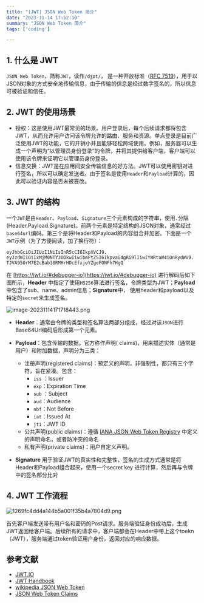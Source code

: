 ```yaml
---
title: "[JWT] JSON Web Token 简介"
date: "2023-11-14 17:52:10"
summary: "JSON Web Token 简介"
tags: ['coding']

---
```


## 1. 什么是 JWT

`JSON Web Token`，简称`JWT`，读作`/dʒɒt/`， 是一种开放标准（[RFC 7519](https://tools.ietf.org/html/rfc7519)），用于以JSON对象的方式安全地传输信息，由于传输的信息是经过数字签名的，所以信息可被验证和信任。

## 2. JWT 的使用场景

- 授权：这是使用JWT最常见的场景。用户登录后，每个后续请求都将包含JWT，从而允许用户访问该令牌允许的路由、服务和资源。单点登录是目前广泛使用JWT的功能，它的开销小并且能够轻松跨域使用。例如，服务器可以生成一个声明为“以管理员身份登录”的令牌，并将其提供给客户端，客户端可以使用该令牌来证明它以管理员身份登录。
- 信息交换：JWT是在应用间安全传输信息的好方法。JWT可以使用密钥对进行签名，所以可以确定发送者。由于签名是使用`Header`和`Payload`计算的，因此可以验证内容是否未被篡改。

## 3. JWT 的结构

一个`JWT`是由`Header`、`Payload`、`Signature`三个元素构成的字符串，使用`.`分隔(Header.Payload.Signature)。前两个元素是特定结构的JSON对象，通常经过`base64url`编码。第三个是将Header和Payload的内容组合并加密。下面是一个`JWT`示例（为了方便阅读，加了换行符）：

```
eyJhbGciOiJIUzI1NiIsInR5cCI6IkpXVCJ9.
eyJzdWIiOiIxMjM0NTY3ODkwIiwibmFtZSI6IkpvaG4gRG9lIiwiYWRtaW4iOnRydWV9.
TJVA95OrM7E2cBab30RMHrHDcEfxjoYZgeFONFh7HgQ
```

在 [https://jwt.io/#debugger-io](https://jwt.io/#debugger-io) 进行解码后如下图所示，**Header** 中指定了使用`HS256`算法进行签名，令牌类型为JWT；**Payload**中包含了sub、name、admin信息；**Signature**中， 使用header和payload以及特定的`secret`来生成签名。

![image-20231114171718443.png](/images/image-20231114171718443.png)


- **Header**：通常由令牌的类型和签名算法两部分组成，经过对该`JSON`进行Base64Url编码后形成第一个元素。

- **Payload**：包含传输的数据。官方称作声明( claims)，用来描述实体（通常是用户）和附加数据，声明分为三类：

  - 注册声明(registered claims)：预定义的声明，非强制性，都只有三个字符，旨在紧凑。包含：
    - `iss` ：Issuer
    - `exp`：Expiration Time
    - `sub` ：Subject
    - `aud`：Audience
    - `nbf`：Not Before
    - `iat`：Issued At
    - `jti`：JWT ID
  - 公共声明(public claims)：遵循 [IANA JSON Web Token Registry](https://www.iana.org/assignments/jwt/jwt.xhtml) 中定义的声明命名，或者防冲突的命名
  - 私有声明(private claims)：用户自定义声明。

- **Signature** 用于验证JWT的真实性和完整性，签名的生成方式通常是将Header和Payload组合起来，使用一个secret key 进行计算，然后再与令牌中的签名部分比对

## 4. JWT 工作流程

![1269fc4dd4a144b5a001f35b4a7804d9.png](/images/1269fc4dd4a144b5a001f35b4a7804d9.png)

首先客户端发送带有用户名和密码的Post请求。服务端验证身份成功后，生成JWT返回给客户端。后续所有的请求中，客户端都会在Header中带上这个toekn（JWT），服务端通过token验证用户身份，返回对应的响应数据。


## 参考文献
- [JWT.IO](https://jwt.io/introduction/)
- [JWT Handbook](https://auth0.com/resources/ebooks/jwt-handbook?_ga=2.186766504.1633974048.1699948492-2054291612.1699940448&_gl=1*1c5u08o*rollup_ga*MjA1NDI5MTYxMi4xNjk5OTQwNDQ4*rollup_ga_F1G3E656YZ*MTY5OTk1MzQ2OS4yLjEuMTY5OTk1NDg3Mi42MC4wLjA.*_ga*MjA1NDI5MTYxMi4xNjk5OTQwNDQ4*_ga_QKMSDV5369*MTY5OTk1MzQ2OS4yLjEuMTY5OTk1NDg3My42MC4wLjA.)
- [wikipedia JSON Web Token](https://en.wikipedia.org/wiki/JSON_Web_Token)
- [JSON Web Token Claims](https://www.iana.org/assignments/jwt/jwt.xhtml)